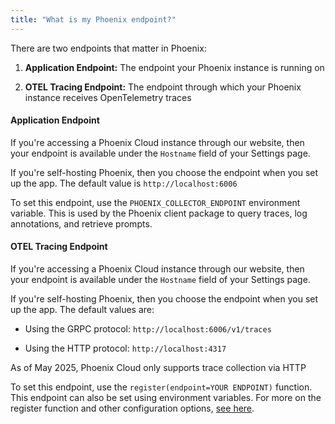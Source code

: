 ```yaml
---
title: "What is my Phoenix endpoint?"
---
```


There are two endpoints that matter in Phoenix:

1. **Application Endpoint:** The endpoint your Phoenix instance is running on

2. **OTEL Tracing Endpoint:** The endpoint through which your Phoenix instance receives OpenTelemetry traces

#### **Application Endpoint**

If you're accessing a Phoenix Cloud instance through our website, then your endpoint is available under the `Hostname` field of your Settings page.

If you're self-hosting Phoenix, then you choose the endpoint when you set up the app. The default value is `http://localhost:6006`

To set this endpoint, use the `PHOENIX_COLLECTOR_ENDPOINT` environment variable. This is used by the Phoenix client package to query traces, log annotations, and retrieve prompts.

#### **OTEL Tracing Endpoint**

If you're accessing a Phoenix Cloud instance through our website, then your endpoint is available under the `Hostname` field of your Settings page.

If you're self-hosting Phoenix, then you choose the endpoint when you set up the app. The default values are:

* Using the GRPC protocol: `http://localhost:6006/v1/traces`

* Using the HTTP protocol: `http://localhost:4317`

<Info>
As of May 2025, Phoenix Cloud only supports trace collection via HTTP

</Info>

To set this endpoint, use the `register(endpoint=YOUR ENDPOINT)` function. This endpoint can also be set using environment variables. For more on the register function and other configuration options, [see here](https://github.com/Arize-ai/phoenix/tree/main/packages/phoenix-otel#configuring-the-collector-endpoint).


